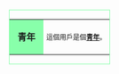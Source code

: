 <div style="float: left; border:solid #88FFAA 1px; margin: 1px;">
{| cellspacing="0" style="width: 238px; background: #BBFFDD;"
| style="width: 45px; height: 45px; background: #88FFAA; text-align: center; font-size: {{{5|{{{id-s|14}}}}}}pt; color: {{{id-fc|black}}};" | '''青年'''
| style="font-size: 9pt; padding: 4pt; line-height: 1.25em; color: {{{info-fc|black}}};" | 這個用戶是個'''[[青年]]'''。
|}</div><includeonly>
[[Category:青年維基人|{{PAGENAME}}]]
</includeonly>
